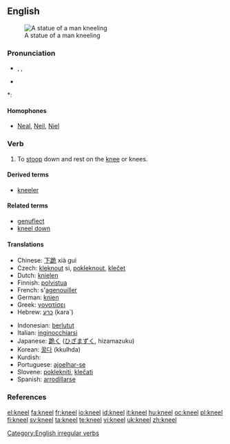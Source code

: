 ==English==
[[Image:Kobayashi Torasaburo Statue 001.jpg|thumb|A statue of a man kneeling]]

===Pronunciation===
* {{enPR|nēl}}, {{IPA|/niːl/}}, {{SAMPA|/ni:l/}}
* {{audio|en-us-kneel.ogg|Audio (US)}}

*: {{rhymes|iːl}}

====Homophones====
* [[Neal]], [[Neil]], [[Niel]]

===Verb===
{{en-verb|kneels|kneeling|'''[[knelt]]''' ''or'' '''[[kneeled]]'''}}

# {{intransitive}} To [[stoop]] down and rest on the [[knee]] or knees.

====Derived terms====
* [[kneeler]]

====Related terms====
* [[genuflect]]
* [[kneel down]]

====Translations====
{{trans-top|to stoop down and rest on the knee}}
* Chinese: [[下跪]] xià guì
* Czech: [[kleknout]] si, [[pokleknout]], [[klečet]]
* Dutch: [[knielen]]
* Finnish: [[polvistua]]
* French: s'[[agenouiller]]
* German: [[knien]]
* Greek: [[γονατίσει]]
* Hebrew: [[כרע]] (kara`)
{{trans-mid}}
* Indonesian: [[lutut|berlutut]]
* Italian: [[inginocchiarsi]]
* Japanese: [[跪く]] ([[ひざまずく]], hizamazuku)
* Korean: [[꿇다]] (kkulhda)
* Kurdish: {{KUchar|[[چه‌کبوون]]}}
* Portuguese: [[ajoelhar-se]]
* Slovene: [[poklekniti]], [[klečati]]
* Spanish: [[arrodillarse]]
{{trans-bottom}}

===References===
{{R:Century 1911}}
{{R:Webster 1913}}

[[Category:English irregular verbs]]

[[el:kneel]]
[[fa:kneel]]
[[fr:kneel]]
[[io:kneel]]
[[id:kneel]]
[[it:kneel]]
[[hu:kneel]]
[[oc:kneel]]
[[pl:kneel]]
[[fi:kneel]]
[[sv:kneel]]
[[ta:kneel]]
[[te:kneel]]
[[vi:kneel]]
[[uk:kneel]]
[[zh:kneel]]